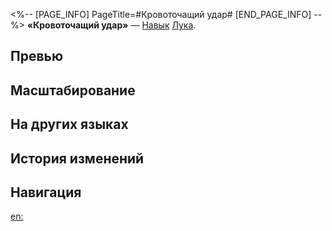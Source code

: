 <%-- [PAGE_INFO]
PageTitle=#Кровоточащий удар#
[END_PAGE_INFO] --%>
{{Навык Инфобокс
|Название         = Кровоточащий удар
|Изображение      = Навык Кровоточащий удар.png
|Персонаж         = Лука
|Тип              = Навык
|Тэг              = Одиночная атака
|УронСтойк        = 20
|ЭнергияГен       = 30
|Энергия          = 
|Длительность     = 
|Описание         = Наносит выбранному противнику физический урон, равный {{Цвет|Выделенный|60%—132%}} от силы атаки Луки, после чего имеет {{Доп эффект|базовый шанс}} 100% наложить на цель статус Кровотечение на 3 хода.<br />Противник со статусом Кровотечение получает в начале каждого хода периодический физический урон, равный 24% от своего макс. НР. Этот урон не может превышать {{Цвет|Выделенный|130%—371,8%}} от силы атаки Луки.
|Свойство1        = 
|Масштабирование1 = 
}}
'''«Кровоточащий удар»''' — [[Навык]] [[Лука]].

==Превью==
{{Превью
|Файл = Кровоточащий удар Превью
}}

==Масштабирование==
{{Масштабирование навыка
|60%;66%;72%;78%;84%;90%;97.5%;105%;112.5%;120%;126%;132%;138%;144%;150%
|130%;143%;156%;169%;182%;201.5%;227.5%;260%;299%;338%;354.9%;371.8%;388.7%;405.6%;422.5%
}}

==На других языках==
{{На других языках
|en   = Lacerating Fist
|zhs  = 裂伤拳
|zht  = 裂傷拳
|ja   = {{Rubi|裂創拳|れっそうけん}}
|ko   = 열상 펀치
|es   = ¡Puño, fuera!
|fr   = Poing lacérateur
|ru   = Кровоточащий удар
|th   = Lacerating Fist
|vi   = Nắm Đấm Vỡ Nát
|de   = Schredderfaust
|id   = Lacerating Fist
|pt   = Punho Lacerante
}}

==История изменений==
{{История изменений|3.5}}

==Навигация==
{{Навык Навбокс|Лука}}

[[en:]]